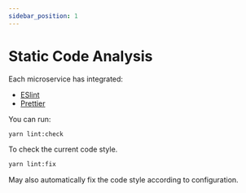 ```yaml
---
sidebar_position: 1
---
```


# Static Code Analysis

Each microservice has integrated:

- [ESlint](https://eslint.org/)
- [Prettier](https://prettier.io/)

You can run:

```bash
yarn lint:check
```

To check the current code style.

```bash
yarn lint:fix
```

May also automatically fix the code style according to configuration.
